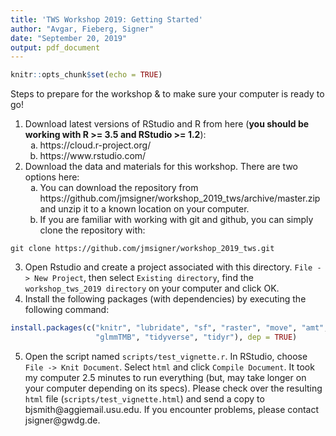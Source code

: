 ```yaml
---
title: 'TWS Workshop 2019: Getting Started'
author: "Avgar, Fieberg, Signer"
date: "September 20, 2019"
output: pdf_document
---
```


```r
knitr::opts_chunk$set(echo = TRUE)
```

Steps to prepare for the workshop & to make sure your computer is ready to go!

1. Download latest versions of RStudio and R from here (**you should be working with R >= 3.5 and RStudio >= 1.2**):
    a. https://cloud.r-project.org/
    b. https://www.rstudio.com/
2. Download the data and materials for this workshop. There are two options here: 
    a. You can download the repository from https://github.com/jmsigner/workshop_2019_tws/archive/master.zip and unzip it to a known location on your computer.
    b. If you are familiar with working with git and github, you can simply clone the repository with: 
    
```
git clone https://github.com/jmsigner/workshop_2019_tws.git
```

3. Open Rstudio and create a project associated with this directory. `File -> New Project`, then select `Existing directory`, find the `workshop_tws_2019 directory` on your computer and click OK.
4. Install the following packages (with dependencies) by executing the following command: 

```r
install.packages(c("knitr", "lubridate", "sf", "raster", "move", "amt", 
                   "glmmTMB", "tidyverse", "tidyr"), dep = TRUE)
```

5. Open the script named `scripts/test_vignette.r`.  In RStudio, choose `File -> Knit Document`. Select `html` and click `Compile Document`. It took my computer 2.5 minutes to run everything (but, may take longer on your computer depending on its specs).  Please check over the resulting `html` file (`scripts/test_vignette.html`) and send a copy to bjsmith@aggiemail.usu.edu. If you encounter problems, please contact jsigner@gwdg.de. 
